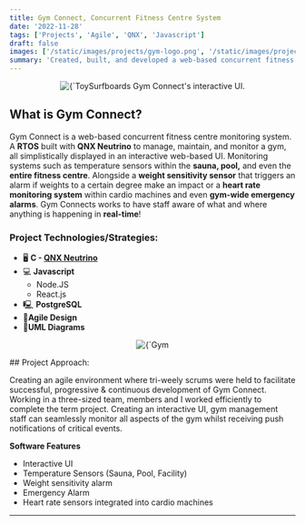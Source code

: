 ```yaml
---
title: Gym Connect, Concurrent Fitness Centre System
date: '2022-11-28'
tags: ['Projects', 'Agile', 'QNX', 'Javascript']
draft: false
images: ['/static/images/projects/gym-logo.png', '/static/images/projects/gym-blackandwhite.png']
summary: 'Created, built, and developed a web-based concurrent fitness centre monitoring system'
---
```


<div>
  <p align="center">
    <img
      alt={`ToySurfboards Website`}
      src={`/static/images/projects/gym-logo.png`}
      width={1336 / 2}
      height={827 / 2}
      priority
    />
    Gym Connect's interactive UI.
  </p>
</div>

## What is Gym Connect?

Gym Connect is a web-based concurrent fitness centre monitoring system. A **RTOS** built with **QNX Neutrino** to manage, maintain, and monitor a gym, all simplistically displayed in an interactive web-based UI. Monitoring systems such as temperature sensors within the **sauna, pool,** and even the **entire fitness centre**. Alongside a **weight sensitivity sensor** that triggers an alarm if weights to a certain degree make an impact or a **heart rate monitoring system** within cardio machines and even **gym-wide emergency alarms**. Gym Connects works to have staff aware of what and where anything is happening in **real-time**!

### Project Technologies/Strategies:

- 🖥️ **C - [QNX Neutrino](https://blackberry.qnx.com/en/products/foundation-software/qnx-rtos)**
- 💻 **Javascript**
  - Node.JS
  - React.js
- 🖳 **PostgreSQL**
- 📃**Agile Design**
- 📄**UML Diagrams**

<div>
  <p align="center">
    <img
      alt={`Gym Connect Logo`}
      src={`/static/images/projects/gym-blackandwhite.png`}
      width={1000 / 2}
      height={300 / 2}
      priority
    />
  </p>
</div>
## Project Approach:

Creating an agile environment where tri-weely scrums were held to facilitate successful, progressive & continuous development of Gym Connect. Working in a three-sized team, members and I worked efficiently to complete the term project. Creating an interactive UI, gym management staff can seamlessly monitor all aspects of the gym whilst receiving push notifications of critical events.

**Software Features**

- Interactive UI
- Temperature Sensors (Sauna, Pool, Facility)
- Weight sensitivity alarm
- Emergency Alarm
- Heart rate sensors integrated into cardio machines

---
